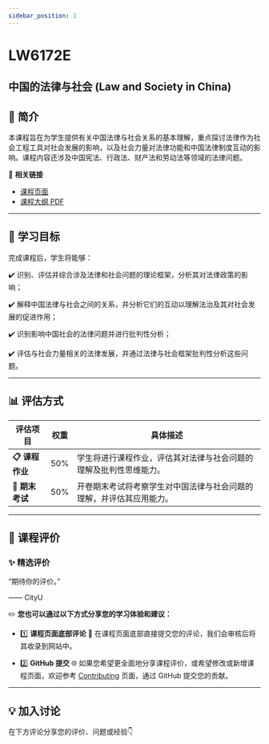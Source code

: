 ```yaml
---
sidebar_position: 1
---
```


# LW6172E
## 中国的法律与社会 (Law and Society in China)

## **📘 简介**
本课程旨在为学生提供有关中国法律与社会关系的基本理解，重点探讨法律作为社会工程工具对社会发展的影响，以及社会力量对法律功能和中国法律制度互动的影响。课程内容还涉及中国宪法、行政法、财产法和劳动法等领域的法律问题。

🔗 **相关链接**
- [课程页面](https://www.cityu.edu.hk/catalogue/pg/202526/course/LW6172E.htm)
- [课程大纲 PDF](https://www.cityu.edu.hk/catalogue/pg/202526/course/LW6172E.pdf)

---

## **🎯 学习目标**

完成课程后，学生将能够：

✔️ 识别、评估并综合涉及法律和社会问题的理论框架，分析其对法律政策的影响；

✔️ 解释中国法律与社会之间的关系，并分析它们的互动以理解法治及其对社会发展的促进作用；

✔️ 识别影响中国社会的法律问题并进行批判性分析；

✔️ 评估与社会力量相关的法律发展，并通过法律与社会框架批判性分析这些问题。

---

## **📊 评估方式**

| **评估项目**          | **权重** | **具体描述**                                                                                       |
|----------------------|---------|---------------------------------------------------------------------------------------------------|
| **📋 课程作业**       | 50%     | 学生将进行课程作业，评估其对法律与社会问题的理解及批判性思维能力。                               |
| **📂 期末考试**       | 50%     | 开卷期末考试将考察学生对中国法律与社会问题的理解，并评估其应用能力。                            |

---

## **💬 课程评价**

### ✨ **精选评价**
<div className={commentStyles.commentBox}>
    <p className={commentStyles.commentText}>
        “期待你的评价。”
    </p>
    <p className={commentStyles.commentAuthor}>—— CityU</p>
</div>

✏️ **您也可以通过以下方式分享您的学习体验和建议：**

- 1️⃣ **课程页面底部评论**
💬 在课程页面底部直接提交您的评论，我们会审核后将其收录到网站中。

- 2️⃣ **GitHub 提交**
🌐 如果您希望更全面地分享课程评价，或希望修改或新增课程页面，欢迎参考 [Contributing](/contributing) 页面，通过 GitHub 提交您的贡献。

---

## **💡 加入讨论**

在下方评论分享您的评价、问题或经验👇
<Utterances />